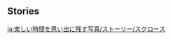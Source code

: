 {{EventTabs}}
==Stories==
{{TPRGT Story
|character          = Sucrose
|time               = 2022-11-26
|zh                 = 
;今天是砂糖的生日哦，我们快去为她庆祝吧！
:'''派蒙：'''原来这就是用超甜…超级甜甜花熬制的糖果？
:'''派蒙：'''那我就开动啦&mdash;&mdash;谢谢你，砂糖！
:'''砂糖：'''不…不用客气！应该是我要说谢谢才对。
:'''砂糖：'''有了这些墩墩桃和香辛果，我可以开始新的研究了…谢谢你们从这么远的地方带给我。
:'''派蒙：'''嘿嘿，砂糖喜欢就好。唔&mdash;&mdash;
:'''派蒙：'''好辣！
:'''旅行者：'''说起来，之前把食材递到砂糖时好像有香辛果掉了出来，难道说…？
:'''砂糖：'''欸…欸？可能是我刚才太兴奋了…
:'''旅行者：'''没想到能创造出新口味的糖果，也是很特别的发现呢。
:'''派蒙：'''第一次吃到香辛果做的糖，感觉很有意思！嘶…
|dialogue_review_zh = 有了这些墩墩桃和香辛果，我可以开始新的研究了…
|en                 =
;Today is [[Sucrose]]'s birthday, let's go and celebrate with her!
:'''Paimon:''' So this is candy made from the Extra Sweet&mdash; Super [[Sweet Flower]]s?
:'''Paimon:''' Paimon's gonna try some then! Thank you, Sucrose!
:'''Sucrose:''' D&mdash;Don't mention it, I should be the one thanking you two.
:'''Sucrose:''' With these [[Zaytun Peach]]es and [[Henna Berry|Henna Berries]], I can start doing some new research... Thank you for bringing these from so far away.
:'''Paimon:''' Hehe, as long as you like it. *nom*&mdash;
:'''Paimon:''' It's so spicy!
:'''Traveler:''' Speaking of which, when we were handing the ingredients to Sucrose, some Henna Berries fell out. Do you think...?
:'''Sucrose:''' Huh... Huh? Maybe I got too excited earlier...
:'''Traveler:''' I mean I didn't expect to make a new candy flavor. That's a pretty special discovery.
:'''Paimon:''' This is the first time Paimon's had a Henna Berry candy. It's super interesting! Phew...
|dialogue_review_en = With these Zaytun Peaches and Henna Berries, I can start doing some new research...
}}

[[ja:楽しい時間を思い出に残す写真/ストーリー/スクロース]]